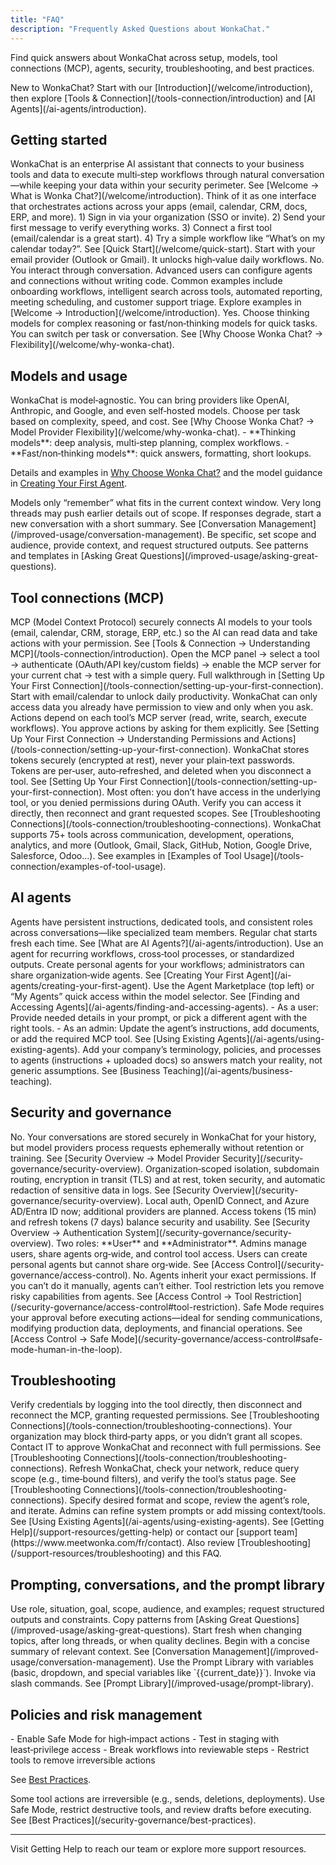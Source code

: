 ```yaml
---
title: "FAQ"
description: "Frequently Asked Questions about WonkaChat."
---
```

Find quick answers about WonkaChat across setup, models, tool connections (MCP), agents, security, troubleshooting, and best practices.

<Tip>
New to WonkaChat? Start with our [Introduction](/welcome/introduction), then explore [Tools & Connection](/tools-connection/introduction) and [AI Agents](/ai-agents/introduction).
</Tip>


## Getting started

<AccordionGroup>
<Accordion title="What is WonkaChat?" icon="circle-question">
WonkaChat is an enterprise AI assistant that connects to your business tools and data to execute multi‑step workflows through natural conversation—while keeping your data within your security perimeter. See [Welcome → What is Wonka Chat?](/welcome/introduction).

<Check>
Think of it as one interface that orchestrates actions across your apps (email, calendar, CRM, docs, ERP, and more).
</Check>
</Accordion>

<Accordion title="How do I get started in 5 minutes?" icon="rocket">
1) Sign in via your organization (SSO or invite). 2) Send your first message to verify everything works. 3) Connect a first tool (email/calendar is a great start). 4) Try a simple workflow like “What’s on my calendar today?”. See [Quick Start](/welcome/quick-start).

<Tip>
Start with your email provider (Outlook or Gmail). It unlocks high‑value daily workflows.
</Tip>
</Accordion>

<Accordion title="Do I need to code to use WonkaChat?" icon="seedling">
No. You interact through conversation. Advanced users can configure agents and connections without writing code.
</Accordion>

<Accordion title="What can WonkaChat help me accomplish?" icon="wand-magic-sparkles">
Common examples include onboarding workflows, intelligent search across tools, automated reporting, meeting scheduling, and customer support triage. Explore examples in [Welcome → Introduction](/welcome/introduction).
</Accordion>

<Accordion title="Can I switch AI models?" icon="sliders">
Yes. Choose thinking models for complex reasoning or fast/non‑thinking models for quick tasks. You can switch per task or conversation. See [Why Choose Wonka Chat? → Flexibility](/welcome/why-wonka-chat).
</Accordion>
</AccordionGroup>

## Models and usage

<AccordionGroup>
<Accordion title="Which AI models are supported?" icon="microchip">
WonkaChat is model‑agnostic. You can bring providers like OpenAI, Anthropic, and Google, and even self‑hosted models. Choose per task based on complexity, speed, and cost. See [Why Choose Wonka Chat? → Model Provider Flexibility](/welcome/why-wonka-chat).
</Accordion>

<Accordion title="When should I use a thinking model vs a fast model?" icon="brain">
- **Thinking models**: deep analysis, multi‑step planning, complex workflows.
- **Fast/non‑thinking models**: quick answers, formatting, short lookups.

Details and examples in [Why Choose Wonka Chat?](/welcome/why-wonka-chat) and the model guidance in [Creating Your First Agent](/ai-agents/creating-your-first-agent).
</Accordion>

<Accordion title="How do context windows affect conversations?" icon="memory">
Models only “remember” what fits in the current context window. Very long threads may push earlier details out of scope. If responses degrade, start a new conversation with a short summary. See [Conversation Management](/improved-usage/conversation-management).
</Accordion>

<Accordion title="How can I ask better questions?" icon="question">
Be specific, set scope and audience, provide context, and request structured outputs. See patterns and templates in [Asking Great Questions](/improved-usage/asking-great-questions).
</Accordion>
</AccordionGroup>

## Tool connections (MCP)

<AccordionGroup>
<Accordion title="What is MCP and why does it matter?" icon="plug">
MCP (Model Context Protocol) securely connects AI models to your tools (email, calendar, CRM, storage, ERP, etc.) so the AI can read data and take actions with your permission. See [Tools & Connection → Understanding MCP](/tools-connection/introduction).
</Accordion>

<Accordion title="How do I connect my first tool?" icon="link">
Open the MCP panel → select a tool → authenticate (OAuth/API key/custom fields) → enable the MCP server for your current chat → test with a simple query. Full walkthrough in [Setting Up Your First Connection](/tools-connection/setting-up-your-first-connection).

<Check>
Start with email/calendar to unlock daily productivity.
</Check>
</Accordion>

<Accordion title="What can WonkaChat access and do with connected tools?" icon="hand">
WonkaChat can only access data you already have permission to view and only when you ask. Actions depend on each tool’s MCP server (read, write, search, execute workflows). You approve actions by asking for them explicitly. See [Setting Up Your First Connection → Understanding Permissions and Actions](/tools-connection/setting-up-your-first-connection).
</Accordion>

<Accordion title="How are my credentials stored?" icon="lock">
WonkaChat stores tokens securely (encrypted at rest), never your plain‑text passwords. Tokens are per‑user, auto‑refreshed, and deleted when you disconnect a tool. See [Setting Up Your First Connection](/tools-connection/setting-up-your-first-connection).
</Accordion>

<Accordion title="Why can’t the AI access a file or record I asked for?" icon="triangle-exclamation">
Most often: you don’t have access in the underlying tool, or you denied permissions during OAuth. Verify you can access it directly, then reconnect and grant requested scopes. See [Troubleshooting Connections](/tools-connection/troubleshooting-connections).
</Accordion>

<Accordion title="Which tools are supported?" icon="puzzle-piece">
WonkaChat supports 75+ tools across communication, development, operations, analytics, and more (Outlook, Gmail, Slack, GitHub, Notion, Google Drive, Salesforce, Odoo…). See examples in [Examples of Tool Usage](/tools-connection/examples-of-tool-usage).
</Accordion>
</AccordionGroup>

## AI agents

<AccordionGroup>
<Accordion title="What are AI agents and how are they different from regular chat?" icon="robot">
Agents have persistent instructions, dedicated tools, and consistent roles across conversations—like specialized team members. Regular chat starts fresh each time. See [What are AI Agents?](/ai-agents/introduction).
</Accordion>

<Accordion title="When should I use or create an agent?" icon="bullseye">
Use an agent for recurring workflows, cross‑tool processes, or standardized outputs. Create personal agents for your workflows; administrators can share organization‑wide agents. See [Creating Your First Agent](/ai-agents/creating-your-first-agent).
</Accordion>

<Accordion title="How do I find and start an agent?" icon="magnifying-glass">
Use the Agent Marketplace (top left) or “My Agents” quick access within the model selector. See [Finding and Accessing Agents](/ai-agents/finding-and-accessing-agents).
</Accordion>

<Accordion title="An agent didn’t have the info/tools it needed—what now?" icon="wrench">
- As a user: Provide needed details in your prompt, or pick a different agent with the right tools.
- As an admin: Update the agent’s instructions, add documents, or add the required MCP tool. See [Using Existing Agents](/ai-agents/using-existing-agents).
</Accordion>

<Accordion title="What is Business Teaching and why should I use it?" icon="graduation-cap">
Add your company’s terminology, policies, and processes to agents (instructions + uploaded docs) so answers match your reality, not generic assumptions. See [Business Teaching](/ai-agents/business-teaching).
</Accordion>
</AccordionGroup>

## Security and governance

<AccordionGroup>
<Accordion title="Does WonkaChat train AI models on my data?" icon="ban">
No. Your conversations are stored securely in WonkaChat for your history, but model providers process requests ephemerally without retention or training. See [Security Overview → Model Provider Security](/security-governance/security-overview).
</Accordion>

<Accordion title="How is my data isolated and protected?" icon="building-lock">
Organization‑scoped isolation, subdomain routing, encryption in transit (TLS) and at rest, token security, and automatic redaction of sensitive data in logs. See [Security Overview](/security-governance/security-overview).
</Accordion>

<Accordion title="What authentication methods are supported?" icon="key">
Local auth, OpenID Connect, and Azure AD/Entra ID now; additional providers are planned. Access tokens (15 min) and refresh tokens (7 days) balance security and usability. See [Security Overview → Authentication System](/security-governance/security-overview).
</Accordion>

<Accordion title="How does access control and sharing work?" icon="user-shield">
Two roles: **User** and **Administrator**. Admins manage users, share agents org‑wide, and control tool access. Users can create personal agents but cannot share org‑wide. See [Access Control](/security-governance/access-control).
</Accordion>

<Accordion title="Can agents escalate privileges or bypass permissions?" icon="shield-halved">
No. Agents inherit your exact permissions. If you can’t do it manually, agents can’t either. Tool restriction lets you remove risky capabilities from agents. See [Access Control → Tool Restriction](/security-governance/access-control#tool-restriction).
</Accordion>

<Accordion title="What is Safe Mode and when should I use it?" icon="shield-check">
Safe Mode requires your approval before executing actions—ideal for sending communications, modifying production data, deployments, and financial operations. See [Access Control → Safe Mode](/security-governance/access-control#safe-mode-human-in-the-loop).
</Accordion>
</AccordionGroup>

## Troubleshooting

<AccordionGroup>
<Accordion title="I’m seeing authentication errors connecting a tool" icon="circle-xmark">
Verify credentials by logging into the tool directly, then disconnect and reconnect the MCP, granting requested permissions. See [Troubleshooting Connections](/tools-connection/troubleshooting-connections).
</Accordion>

<Accordion title="I get ‘permission denied’ when accessing data" icon="ban">
Your organization may block third‑party apps, or you didn’t grant all scopes. Contact IT to approve WonkaChat and reconnect with full permissions. See [Troubleshooting Connections](/tools-connection/troubleshooting-connections).
</Accordion>

<Accordion title="Slow responses or timeouts" icon="clock">
Refresh WonkaChat, check your network, reduce query scope (e.g., time‑bound filters), and verify the tool’s status page. See [Troubleshooting Connections](/tools-connection/troubleshooting-connections).
</Accordion>

<Accordion title="Agent responses don’t match expectations" icon="pen-to-square">
Specify desired format and scope, review the agent’s role, and iterate. Admins can refine system prompts or add missing context/tools. See [Using Existing Agents](/ai-agents/using-existing-agents).
</Accordion>

<Accordion title="Where can I get help?" icon="life-ring">
See [Getting Help](/support-resources/getting-help) or contact our [support team](https://www.meetwonka.com/fr/contact). Also review [Troubleshooting](/support-resources/troubleshooting) and this FAQ.
</Accordion>
</AccordionGroup>

## Prompting, conversations, and the prompt library

<AccordionGroup>
<Accordion title="How do I structure better prompts?" icon="list">
Use role, situation, goal, scope, audience, and examples; request structured outputs and constraints. Copy patterns from [Asking Great Questions](/improved-usage/asking-great-questions).
</Accordion>

<Accordion title="When should I start a new conversation?" icon="arrows-turn-to-dots">
Start fresh when changing topics, after long threads, or when quality declines. Begin with a concise summary of relevant context. See [Conversation Management](/improved-usage/conversation-management).
</Accordion>

<Accordion title="How do I save and reuse effective prompts?" icon="bookmark">
Use the Prompt Library with variables (basic, dropdown, and special variables like `{{current_date}}`). Invoke via slash commands. See [Prompt Library](/improved-usage/prompt-library).
</Accordion>
</AccordionGroup>

## Policies and risk management

<AccordionGroup>
<Accordion title="What practices reduce risk with AI operations?" icon="clipboard-check">
- Enable Safe Mode for high‑impact actions
- Test in staging with least‑privilege access
- Break workflows into reviewable steps
- Restrict tools to remove irreversible actions

See [Best Practices](/security-governance/best-practices).
</Accordion>

<Accordion title="Can I undo actions performed through tools?" icon="rotate-left">
Some tool actions are irreversible (e.g., sends, deletions, deployments). Use Safe Mode, restrict destructive tools, and review drafts before executing. See [Best Practices](/security-governance/best-practices).
</Accordion>
</AccordionGroup>

---

<Card title="Still have questions?" icon="life-ring" href="/support-resources/getting-help">
Visit Getting Help to reach our team or explore more support resources.
</Card>




